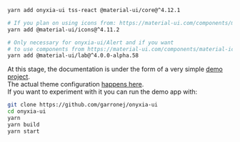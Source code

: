 
<Meta title="Quick start" />

```bash
yarn add onyxia-ui tss-react @material-ui/core@^4.12.1

# If you plan on using icons from: https://material-ui.com/components/material-icons/
yarn add @material-ui/icons@^4.11.2

# Only necessary for onyxia-ui/Alert and if you want
# to use components from https://material-ui.com/components/material-icons/
yarn add @material-ui/lab@^4.0.0-alpha.58
```

At this stage, the documentation is under the form of a very simple [demo project](https://github.com/garronej/onyxia-ui/tree/main/src/test).  
The actual theme configuration [happens here](https://github.com/garronej/onyxia-ui/blob/main/src/test/src/theme.ts).  
If you want to experiment with it you can run the demo app with:

```bash
git clone https://github.com/garronej/onyxia-ui
cd onyxia-ui
yarn
yarn build
yarn start
```

